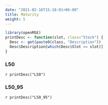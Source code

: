 ```yaml
---
date: "2021-02-16T15:18:01+06:00"
title: Maturity
weight: 5
---
```


```r
library(openMSE)
printDesc <- function(slot, class="Stock") {
  Desc <- get(paste0(class, "Description"))
  Desc$Description[which(Desc$Slot == slot)]
}
```

### L50
`r printDesc("L50")`

### L50_95 
`r printDesc("L50_95")`


